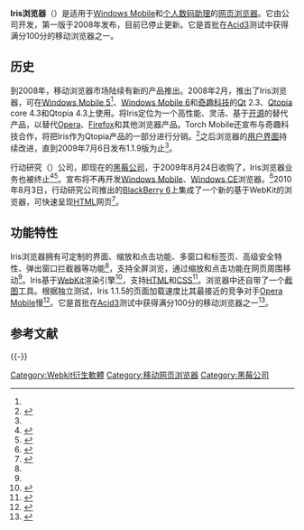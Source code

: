 {{NoteTA
| G1 = IT
}}
{{Not|text=[[地震學研究機構聯合會|地震學研究機構聯合會]]（IRIS）推出的'''[https://ds.iris.edu/ieb/ IRIS Earthquake Browser]'''}}
{{Infobox software
| name = Iris浏览器<br/>{{Lang|en|Iris Browser}}
| logo =
| developer = Torch Mobile
| released = 
| license = [[专有软件|专有软件]]
| genre = [[移动浏览器|移动浏览器]]
| website = 
| discontinued = yes
| latest release version = 1.1.9
| latest release date = 2009年7月6日
}}
'''Iris浏览器'''（{{Lang-en|Iris Browser}}）是适用于[[Windows_Mobile|Windows Mobile]]和[[个人数码助理|个人数码助理]]的[[网页浏览器|网页浏览器]]。它由{{Lang|en|Torch Mobile}}公司开发，第一版于2008年发布，目前已停止更新。它是首批在[[Acid3|Acid3]]测试中获得满分100分的移动浏览器之一。

== 历史 ==
到2008年，移动浏览器市场陆续有新的产品推出。2008年2月，{{Lang|en|Torch Mobile}}推出了Iris浏览器，可在[[Windows_Mobile_5|Windows Mobile 5]]<ref name=":0" />、[[Windows_Mobile_6|Windows Mobile 6]]和[[Qt公司|奇趣科技]]的[[Qt|Qt]] 2.3、[[Qtopia|Qtopia]] core 4.3和Qtopia 4.3上使用。{{Lang|en|Torch Mobile}}将Iris定位为一个高性能、灵活、基于[[开放源代码|开源]]的替代产品，以替代[[Opera行動瀏覽器|Opera]]、[[Firefox瀏覽器|Firefox]]和其他浏览器产品。Torch Mobile还宣布与奇趣科技合作，将把Iris作为Qtopia产品的一部分进行分销。<ref name=":1">{{Cite news|title=Torch Mobile Launches Free Web Browser for Windows Mobile|url=http://www.brighthand.com/news/torch-mobile-launches-free-web-browser-for-windows-mobile/|publisher=Brighthand|date=2008-02-15|accessdate=2014-10-01|archive-date=2017-09-11|archive-url=https://web.archive.org/web/20170911151347/http://www.brighthand.com/news/torch-mobile-launches-free-web-browser-for-windows-mobile/|dead-url=no}}</ref>之后浏览器的[[用户界面|用户界面]]持续改进，直到2009年7月6日发布1.1.9版为止<ref name="torchmobile.com" />。

行动研究（{{Lang|en|Research in Motion}}）公司，即现在的[[黑莓公司|黑莓公司]]，于2009年8月24日收购了{{Lang|en|Torch Mobile}}，Iris浏览器业务也被终止<ref name="torchmobile.com">{{Cite web|title=Research In Motion (RIM) Acquires Torch Mobile|url=http://www.torchmobile.com/blog/?p=33|accessdate=2010-10-30|author=|date=|format=|publisher=Torch Mobile Blog|language=|archiveurl=https://web.archive.org/web/20090827095823/http://www.torchmobile.com/blog/?p=33|archivedate=2009-08-27|dead-url=no}}</ref><ref>{{Cite news|first=Phil|author=Nickinson|title=RIM purchases Torch Mobile; Iris Browser for Windows Mobile will be discontinued|url=http://www.wpcentral.com/rim-purchases-torch-mobile-iris-browser-windows-mobile-will-be-discontinued|publisher=wpcentral.com|date=2009-08-25|accessdate=2014-10-01|archive-date=2014-10-07|archive-url=https://web.archive.org/web/20141007005423/http://www.wpcentral.com/rim-purchases-torch-mobile-iris-browser-windows-mobile-will-be-discontinued|dead-url=no}}</ref>。{{Lang|en|Torch Mobile}}宣布将不再开发[[Windows_Mobile|Windows Mobile]]、[[Windows_CE|Windows CE]]浏览器。<ref name="wmexperts.com">{{Cite web|title=RIM purchases Torch Mobile; Iris Browser for Windows Mobile will be discontinued|url=https://www.windowscentral.com/rim-purchases-torch-mobile-iris-browser-windows-mobile-will-be-discontinued|accessdate=2020-08-16|author=|date=2009-08-25|format=|publisher=Windows Central|language=|dead-url=no|archive-date=2010-01-10|archive-url=https://web.archive.org/web/20100110014853/http://www.wmexperts.com/rim-purchases-torch-mobile-iris-browser-windows-mobile-will-be-discontinued}}</ref>2010年8月3日，行动研究公司推出的[[BlackBerry_6|BlackBerry 6]]上集成了一个新的基于WebKit的浏览器，可快速呈现[[HTML|HTML]]网页<ref>{{Cite web|title=BlackBerry - Press Release|url=http://na.blackberry.com/eng/newsroom/news/press/release.jsp?id=4238|accessdate=2010-10-30|archiveurl=https://web.archive.org/web/20100817185704/http://na.blackberry.com/eng/newsroom/news/press/release.jsp?id=4238|archivedate=2010-08-17|dead-url=yes}}</ref>。

== 功能特性 ==
Iris浏览器拥有可定制的界面、缩放和点击功能、多窗口和标签页、高级安全特性、弹出窗口拦截器等功能<ref name=":1" />，支持全屏浏览，通过缩放和点击功能在网页周围移动<ref name=":0" />。Iris基于[[WebKit|WebKit]]渲染引擎<ref>{{Cite news|first=Scott|author=Loganbill|title=Torch Fires up Webkit-Powered Windows Mobile Browser|url=http://www.webmonkey.com/2008/08/torch_fires_up_webkit_powered_mobile_browser/|publisher=Webmonkey|date=2008-08-13|accessdate=2014-10-01|archive-date=2016-03-03|archive-url=https://web.archive.org/web/20160303205843/http://www.webmonkey.com/2008/08/torch_fires_up_webkit_powered_mobile_browser/|dead-url=yes}}</ref>，支持[[HTML|HTML]]和[[层叠样式表|CSS]]<ref name=":0">{{Cite news|first=Jason|author=Fitzpatrick|title=Iris Brings Desktop Browsing To Windows Mobile|url=http://lifehacker.com/400220/iris-brings-desktop-browsing-to-windows-mobile/|publisher=Lifehacker|date=2008-08-12|accessdate=2014-10-01|work=|language=|format=|archiveurl=https://web.archive.org/web/20080814082954/http://lifehacker.com/400220/iris-brings-desktop-browsing-to-windows-mobile/|archivedate=2008-08-14|dead-url=no}}</ref>。浏览器中还自带了一个[[截圖|截图]]工具。根据独立测试，Iris 1.1.5的页面加载速度比其最接近的竞争对手[[Opera行動瀏覽器|Opera Mobile]]慢<ref>{{Cite news|first=Magennis|author=Niall|title=Torch Mobile Iris Browser 1.1.5 IRIS|url=http://www.trustedreviews.com/mobile-phones/review/2009/03/30/Torch-Mobile-Iris-Browser-1-1-5/p2|work=TrustedReviews|publisher=|date=2009-03-30|accessdate=2009-04-30|archive-date=2009-04-08|archive-url=https://web.archive.org/web/20090408072228/http://www.trustedreviews.com/mobile-phones/review/2009/03/30/Torch-Mobile-Iris-Browser-1-1-5/p2|dead-url=yes}}</ref>。它是首批在[[Acid3|Acid3]]测试中获得满分100分的移动浏览器之一<ref>{{Cite news|first=Sarah|author=Perez|title=Iris: A New Browser for Windows Mobile Emerges from Beta|url=http://channel9.msdn.com/Blogs/coolstuff/Iris-A-New-Browser-for-Windows-Mobile-Emerges-from-Beta|publisher=Channel19|date=2009-02-24|accessdate=2014-10-01|archive-date=2014-10-06|archive-url=https://web.archive.org/web/20141006073518/http://channel9.msdn.com/Blogs/coolstuff/Iris-A-New-Browser-for-Windows-Mobile-Emerges-from-Beta|dead-url=no}}</ref>。

== 参考文献 ==
{{Reflist}}

{{-}}
{{网页浏览器}}

[[Category:Webkit衍生軟體|Category:Webkit衍生軟體]]
[[Category:移动网页浏览器|Category:移动网页浏览器]]
[[Category:黑莓公司|Category:黑莓公司]]